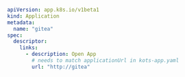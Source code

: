 ```yaml
apiVersion: app.k8s.io/v1beta1
kind: Application
metadata:
  name: "gitea"
spec:
  descriptor:
    links:
      - description: Open App
        # needs to match applicationUrl in kots-app.yaml
        url: "http://gitea"
```
